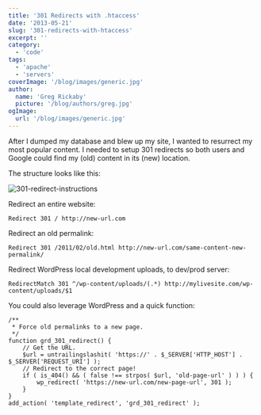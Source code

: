 ```yaml
---
title: '301 Redirects with .htaccess'
date: '2013-05-21'
slug: '301-redirects-with-htaccess'
excerpt: ''
category:
  - 'code'
tags:
  - 'apache'
  - 'servers'
coverImage: '/blog/images/generic.jpg'
author:
  name: 'Greg Rickaby'
  picture: '/blog/authors/greg.jpg'
ogImage:
  url: '/blog/images/generic.jpg'
---
```


After I dumped my database and blew up my site, I wanted to resurrect my most popular content. I needed to setup 301 redirects so both users and Google could find my (old) content in its (new) location.

The structure looks like this:

![301-redirect-instructions](/blog/images/301-redirect-instructions.png)

Redirect an entire website:

```
Redirect 301 / http://new-url.com
```

Redirect an old permalink:

```
Redirect 301 /2011/02/old.html http://new-url.com/same-content-new-permalink/
```

Redirect WordPress local development uploads, to dev/prod server:

```
RedirectMatch 301 ^/wp-content/uploads/(.*) http://mylivesite.com/wp-content/uploads/$1
```

You could also leverage WordPress and a quick function:

```
/**
 * Force old permalinks to a new page.
 */
function grd_301_redirect() {
	// Get the URL.
	$url = untrailingslashit( 'https://' . $_SERVER['HTTP_HOST'] . $_SERVER['REQUEST_URI'] );
	// Redirect to the correct page!
	if ( is_404() && ( false !== strpos( $url, 'old-page-url' ) ) ) {
		wp_redirect( 'https://new-url.com/new-page-url', 301 );
	}
}
add_action( 'template_redirect', 'grd_301_redirect' );
```

